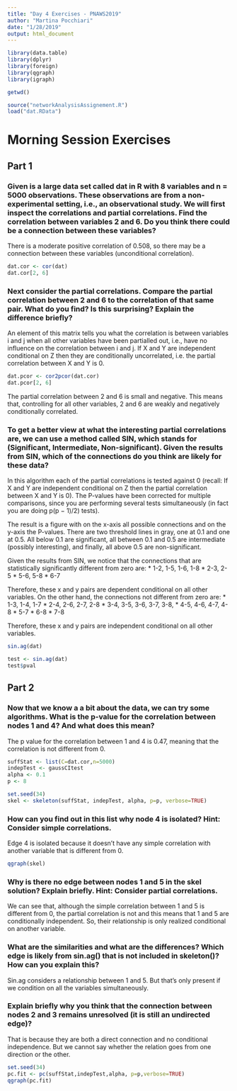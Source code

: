 ```yaml
---
title: "Day 4 Exercises - PNAWS2019"
author: "Martina Pocchiari"
date: "1/28/2019"
output: html_document
---
```


```r
library(data.table)
library(dplyr)
library(foreign)
library(qgraph)
library(igraph)

getwd()

source("networkAnalysisAssignement.R")
load("dat.RData")

```

# Morning Session Exercises

## Part 1

### Given is a large data set called dat in R with 8 variables and n = 5000 observations. These observations are from a non-experimental setting, i.e., an observational study. We will first inspect the correlations and partial correlations. Find the correlation between variables 2 and 6. Do you think there could be a connection between these variables?

There is a moderate positive correlation of 0.508, so there may be a connection between these variables (unconditional correlation).

```r

dat.cor <- cor(dat)
dat.cor[2, 6]

```

### Next consider the partial correlations. Compare the partial correlation between 2 and 6 to the correlation of that same pair. What do you find? Is this surprising? Explain the difference briefly?

An element of this matrix tells you what the correlation is between variables i and j when all other variables have been partialled out, i.e., have no influence on the correlation between i and j.
If X and Y are independent conditional on Z then they are conditionally uncorrelated, i.e. the partial correlation between X and Y is 0.

```r

dat.pcor <- cor2pcor(dat.cor)
dat.pcor[2, 6]

```

The partial correlation between 2 and 6 is small and negative. This means that, controlling for all other variables, 2 and 6 are weakly and negatively conditionally correlated. 

### To get a better view at what the interesting partial correlations are, we can use a method called SIN, which stands for (Significant, Intermediate, Non-significant). Given the results from SIN, which of the connections do you think are likely for these data? 

In this algorithm each of the partial correlations is tested against 0 (recall: If X and Y are independent conditional on Z then the partial correlation between X and Y is 0). The P-values have been corrected for multiple comparisons, since you are performing several tests simultaneously (in fact you are doing p(p − 1)/2) tests).

The result is a figure with on the x-axis all possible connections and on the y-axis the P-values. There are two threshold lines in gray, one at 0.1 and one at 0.5. All below 0.1 are significant, all between 0.1 and 0.5 are intermediate (possibly interesting), and finally, all above 0.5 are non-significant. 


Given the results from SIN, we notice that the connections that are statistically significantly different from zero are:
* 1-2, 1-5, 1-6, 1-8
* 2-3, 2-5
* 5-6, 5-8
* 6-7

Therefore, these x and y pairs are dependent conditional on all other variables.
On the other hand, the connections not different from zero are:
* 1-3, 1-4, 1-7
* 2-4, 2-6, 2-7, 2-8
* 3-4, 3-5, 3-6, 3-7, 3-8,
* 4-5, 4-6, 4-7, 4-8
* 5-7
* 6-8
* 7-8

Therefore, these x and y pairs are independent conditional on all other variables.


```r
sin.ag(dat)

test <- sin.ag(dat)
test$pval
```

## Part 2

### Now that we know a a bit about the data, we can try some algorithms. What is the p-value for the correlation between nodes 1 and 4? And what does this mean?

The p value for the correlation between 1 and 4 is 0.47, meaning that the correlation is not different from 0. 

```r

suffStat <- list(C=dat.cor,n=5000)
indepTest <- gaussCItest
alpha <- 0.1
p <- 8

set.seed(34)
skel <- skeleton(suffStat, indepTest, alpha, p=p, verbose=TRUE)

```

### How can you find out in this list why node 4 is isolated? Hint: Consider simple correlations.

Edge 4 is isolated because it doesn't have any simple correlation with another variable that is different from 0.

```r

qgraph(skel)

```

### Why is there no edge between nodes 1 and 5 in the skel solution? Explain briefly. Hint: Consider partial correlations.

We can see that, although the simple correlation between 1 and 5 is different from 0, the partial correlation is not and this means that 1 and 5 are conditionally independent. So, their relationship is only realized conditional on another variable.

### What are the similarities and what are the differences? Which edge is likely from sin.ag() that is not included in skeleton()? How can you explain this?

Sin.ag considers a relationship between 1 and 5. But that's only present if we condition on all the variables simultaneously.

### Explain briefly why you think that the connection between nodes 2 and 3 remains unresolved (it is still an undirected edge)?

That is because they are both a direct connection and no conditional independence. But we cannot say whether the relation goes from one direction or the other. 

```r

set.seed(34)
pc.fit <- pc(suffStat,indepTest,alpha, p=p,verbose=TRUE)
qgraph(pc.fit)

```